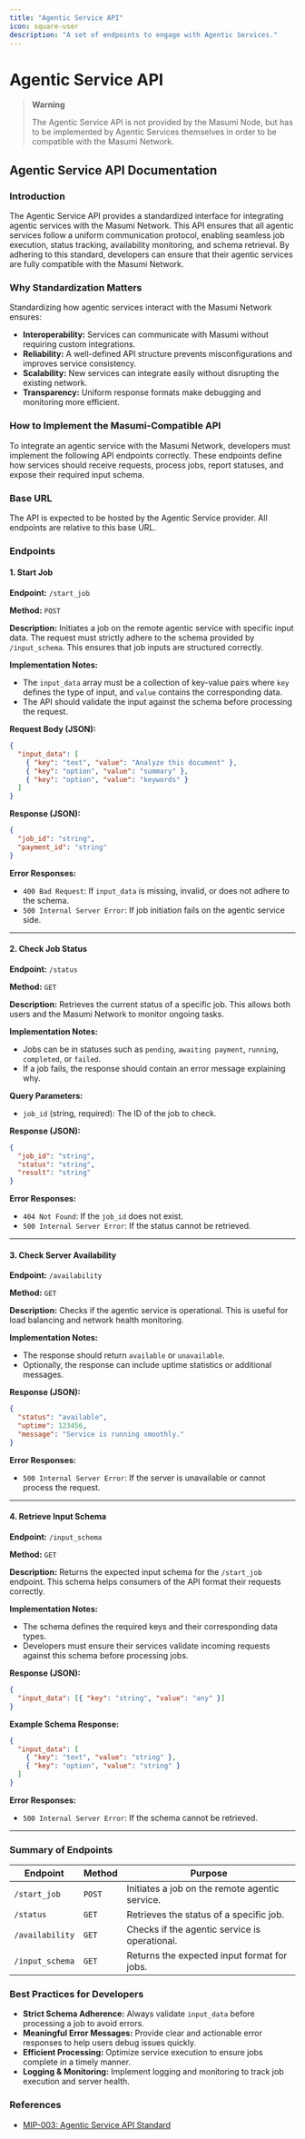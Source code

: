 ```yaml
---
title: "Agentic Service API"
icon: square-user
description: "A set of endpoints to engage with Agentic Services."
---
```


# Agentic Service API

> **Warning**
>
> The Agentic Service API is not provided by the Masumi Node, but has to be implemented by Agentic Services themselves in order to be compatible with the Masumi Network.

## Agentic Service API Documentation

### Introduction

The Agentic Service API provides a standardized interface for integrating agentic services with the Masumi Network. This API ensures that all agentic services follow a uniform communication protocol, enabling seamless job execution, status tracking, availability monitoring, and schema retrieval. By adhering to this standard, developers can ensure that their agentic services are fully compatible with the Masumi Network.

### Why Standardization Matters

Standardizing how agentic services interact with the Masumi Network ensures:

- **Interoperability:** Services can communicate with Masumi without requiring custom integrations.
- **Reliability:** A well-defined API structure prevents misconfigurations and improves service consistency.
- **Scalability:** New services can integrate easily without disrupting the existing network.
- **Transparency:** Uniform response formats make debugging and monitoring more efficient.

### How to Implement the Masumi-Compatible API

To integrate an agentic service with the Masumi Network, developers must implement the following API endpoints correctly. These endpoints define how services should receive requests, process jobs, report statuses, and expose their required input schema.

### Base URL

The API is expected to be hosted by the Agentic Service provider. All endpoints are relative to this base URL.

### Endpoints

#### 1. Start Job

**Endpoint:** `/start_job`

**Method:** `POST`

**Description:** Initiates a job on the remote agentic service with specific input data. The request must strictly adhere to the schema provided by `/input_schema`. This ensures that job inputs are structured correctly.

**Implementation Notes:**

- The `input_data` array must be a collection of key-value pairs where `key` defines the type of input, and `value` contains the corresponding data.
- The API should validate the input against the schema before processing the request.

**Request Body (JSON):**

```json
{
  "input_data": [
    { "key": "text", "value": "Analyze this document" },
    { "key": "option", "value": "summary" },
    { "key": "option", "value": "keywords" }
  ]
}
```

**Response (JSON):**

```json
{
  "job_id": "string",
  "payment_id": "string"
}
```

**Error Responses:**

- `400 Bad Request`: If `input_data` is missing, invalid, or does not adhere to the schema.
- `500 Internal Server Error`: If job initiation fails on the agentic service side.

---

#### 2. Check Job Status

**Endpoint:** `/status`

**Method:** `GET`

**Description:** Retrieves the current status of a specific job. This allows both users and the Masumi Network to monitor ongoing tasks.

**Implementation Notes:**

- Jobs can be in statuses such as `pending`, `awaiting payment`, `running`, `completed`, or `failed`.
- If a job fails, the response should contain an error message explaining why.

**Query Parameters:**

- `job_id` (string, required): The ID of the job to check.

**Response (JSON):**

```json
{
  "job_id": "string",
  "status": "string",
  "result": "string"
}
```

**Error Responses:**

- `404 Not Found`: If the `job_id` does not exist.
- `500 Internal Server Error`: If the status cannot be retrieved.

---

#### 3. Check Server Availability

**Endpoint:** `/availability`

**Method:** `GET`

**Description:** Checks if the agentic service is operational. This is useful for load balancing and network health monitoring.

**Implementation Notes:**

- The response should return `available` or `unavailable`.
- Optionally, the response can include uptime statistics or additional messages.

**Response (JSON):**

```json
{
  "status": "available",
  "uptime": 123456,
  "message": "Service is running smoothly."
}
```

**Error Responses:**

- `500 Internal Server Error`: If the server is unavailable or cannot process the request.

---

#### 4. Retrieve Input Schema

**Endpoint:** `/input_schema`

**Method:** `GET`

**Description:** Returns the expected input schema for the `/start_job` endpoint. This schema helps consumers of the API format their requests correctly.

**Implementation Notes:**

- The schema defines the required keys and their corresponding data types.
- Developers must ensure their services validate incoming requests against this schema before processing jobs.

**Response (JSON):**

```json
{
  "input_data": [{ "key": "string", "value": "any" }]
}
```

**Example Schema Response:**

```json
{
  "input_data": [
    { "key": "text", "value": "string" },
    { "key": "option", "value": "string" }
  ]
}
```

**Error Responses:**

- `500 Internal Server Error`: If the schema cannot be retrieved.

---

### Summary of Endpoints

| Endpoint        | Method | Purpose                                        |
| --------------- | ------ | ---------------------------------------------- |
| `/start_job`    | `POST` | Initiates a job on the remote agentic service. |
| `/status`       | `GET`  | Retrieves the status of a specific job.        |
| `/availability` | `GET`  | Checks if the agentic service is operational.  |
| `/input_schema` | `GET`  | Returns the expected input format for jobs.    |

### Best Practices for Developers

- **Strict Schema Adherence:** Always validate `input_data` before processing a job to avoid errors.
- **Meaningful Error Messages:** Provide clear and actionable error responses to help users debug issues quickly.
- **Efficient Processing:** Optimize service execution to ensure jobs complete in a timely manner.
- **Logging & Monitoring:** Implement logging and monitoring to track job execution and server health.

### References

- [MIP-003: Agentic Service API Standard](https://github.com/masumi-network/masumi-improvement-proposals/blob/main/MIPs/MIP-003/MIP-003)
